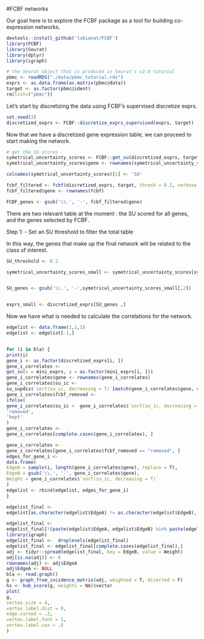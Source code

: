 #FCBF networks

Our goal here is to explore the FCBF package as a tool for building co-expression networks.


```r
devtools::install_github('lubianat/FCBF')
library(FCBF)
library(Seurat)
library(dplyr)
library(igraph)

```

```r
# the Seurat object that is produced in Seurat's v2.0 tutorial
pbmc <- readRDS("./data/pbmc_tutorial.rds")
exprs <- as.data.frame(as.matrix(pbmc@data))
target <- as.factor(pbmc@ident)
rm(list=("pbmc"))
```


Let's start by discretizing the data using FCBF's supervised discretize exprs.

```r
set.seed(3)
discretized_exprs <- FCBF::discretize_exprs_supervised(exprs, target)

```

Now that we have a discretized gene expression table, we can proceed to start making the network. 

```r
# get the SU scores
symetrical_uncertainty_scores <- FCBF::get_su(discretized_exprs, target)
symetrical_uncertainty_scores$gene <- rownames(symetrical_uncertainty_scores)

colnames(symetrical_uncertainty_scores)[1] <- 'SU'

fcbf_filtered <- fcbf(discretized_exprs, target, thresh = 0.2, verbose = T)
fcbf_filtered$gene <- rownames(fcbf)

FCBF_genes <- gsub('\\.', '-', fcbf_filtered$gene)

```

There are two relevant table at the moment : the SU scored for all genes, and the genes selected by FCBF. 

Step 1:
    - Set an SU threshold to filter the total table
    
In this way, the genes that make up the final network will be related to the class of interest.



```r
SU_threshold <- 0.2 

symetrical_uncertainty_scores_small <- symetrical_uncertainty_scores[symetrical_uncertainty_scores$SU > SU_threshold,]


SU_genes <- gsub('\\.', '-',symetrical_uncertainty_scores_small[,2])


exprs_small <- discretized_exprs[SU_genes ,]
```


Now we have what is needed to calculate the correlations for the network. 



```r
edgelist <- data.frame(1,1,1)
edgelist <- edgelist[-1,]


for (i in bla) {
print(i)
gene_i <- as.factor(discretized_exprs[i, ])
gene_i_correlates <-
get_su(x = mini_exprs, y = as.factor(mini_exprs[i, ]))
gene_i_correlates$gene <- rownames(gene_i_correlates)
gene_i_correlates$su_ic <-
su_supdis$`sort(su_ic, decreasing = T)`[match(gene_i_correlates$gene, su_supdis$gene)]
gene_i_correlates$fcbf_removed <-
ifelse(
gene_i_correlates$su_ic <  gene_i_correlates$`sort(su_ic, decreasing = T)`,
'removed',
'kept'
)
gene_i_correlates <-
gene_i_correlates[complete.cases(gene_i_correlates), ]

gene_i_correlates <-
gene_i_correlates[gene_i_correlates$fcbf_removed == "removed", ]
edges_for_gene_i <-
data.frame(
EdgeA = sample(i, length(gene_i_correlates$gene), replace = T),
EdgeB = gsub('\\.', '-', gene_i_correlates$gene),
Weight = gene_i_correlates$`sort(su_ic, decreasing = T)`
)
edgelist <- rbind(edgelist, edges_for_gene_i)
}

edgelist_final <-
edgelist[as.character(edgelist$EdgeA) != as.character(edgelist$EdgeB),]

edgelist_final <-
edgelist_final[!(paste(edgelist$EdgeA, edgelist$EdgeB) %in% paste(edgelist$EdgeB, edgelist$EdgeA)),]
library(igraph)
edgelist_final <-  droplevels(edgelist_final)
edgelist_final <- edgelist_final[complete.cases(edgelist_final),]
adj <- tidyr::spread(edgelist_final, key = EdgeB, value = Weight)
adj[is.na(adj)] <- 0
rownames(adj) <- adj$EdgeA
adj$EdgeA <- NULL
bla <- read.graph()
g <- graph_from_incidence_matrix(adj, weighted = T, directed = F)
hs <- hub_score(g, weights = NA)$vector
plot(
g,
vertex.size = 4,
vertex.label.dist = 0,
edge.curved = .2,
vertex.label.font = 1,
vertex.label.cex = .5
)
```

